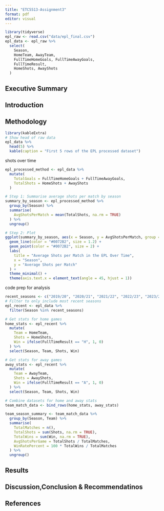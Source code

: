 ```yaml
---
title: "ETC5513-Assignment3"
format: pdf
editor: visual
---
```


```r
library(tidyverse)
epl_raw <- read.csv("data/epl_final.csv")
epl_data <- epl_raw %>%
  select(
    Season,
    HomeTeam, AwayTeam,
    FullTimeHomeGoals, FullTimeAwayGoals,
    FullTimeResult,
    HomeShots, AwayShots
  )

```


## Executive Summary


## Introduction


## Methodology 
```r
library(kableExtra)
# Show head of raw data
epl_data %>%
  head(5) %>%
  kable(caption = "First 5 rows of the EPL processed dataset")
```

shots over time
```r
epl_processed_method <- epl_data %>%
  mutate(
    TotalGoals = FullTimeHomeGoals + FullTimeAwayGoals,
    TotalShots = HomeShots + AwayShots
  )

# Step 1: Summarise average shots per match by season
summary_by_season <- epl_processed_method %>%
  group_by(Season) %>%
  summarise(
    AvgShotsPerMatch = mean(TotalShots, na.rm = TRUE)
  ) %>%
  ungroup()

# Step 2: Plot
ggplot(summary_by_season, aes(x = Season, y = AvgShotsPerMatch, group = 1)) +
  geom_line(color = "#0072B2", size = 1.2) +
  geom_point(color = "#0072B2", size = 2) +
  labs(
    title = "Average Shots per Match in the EPL Over Time",
    x = "Season",
    y = "Average Shots per Match"
  ) +
  theme_minimal() +
  theme(axis.text.x = element_text(angle = 45, hjust = 1))
```


code prep for analysis
```r
recent_seasons <- c("2019/20", "2020/21", "2021/22", "2022/23", "2023/24", "2024/25")
# Filter to only include most recent seasons
epl_recent <- epl_data %>%
  filter(Season %in% recent_seasons)

# Get stats for home games
home_stats <- epl_recent %>%
  mutate(
    Team = HomeTeam,
    Shots = HomeShots,
    Win = ifelse(FullTimeResult == "H", 1, 0)
  ) %>%
  select(Season, Team, Shots, Win)

# Get stats for away games
away_stats <- epl_recent %>%
  mutate(
    Team = AwayTeam,
    Shots = AwayShots,
    Win = ifelse(FullTimeResult == "A", 1, 0)
  ) %>%
  select(Season, Team, Shots, Win)

# Combine datasets for home and away stats
team_match_data <- bind_rows(home_stats, away_stats)

team_season_summary <- team_match_data %>%
  group_by(Season, Team) %>%
  summarise(
    TotalMatches = n(),
    TotalShots = sum(Shots, na.rm = TRUE),
    TotalWins = sum(Win, na.rm = TRUE),
    AvgShotsPerGame = TotalShots / TotalMatches,
    WinRatePercent = 100 * TotalWins / TotalMatches
  ) %>%
  ungroup()
```

## Results


## Discussion,Conclusion & Recommendatinos


## References